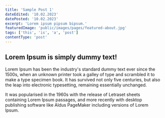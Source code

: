```yaml
---
title: 'Sample Post 1'
dateEdited: '10.02.2023'
datePosted: '10.02.2023'
excerpt: 'Lorem ipsum pipsum bipsum.'
featuredImage: 'public/images/pages/featured-about.jpg'
tags: ['this', 'is', 'a', 'post']
contentType: 'post'
---
```


## Lorem Ipsum is simply dummy text!

Lorem Ipsum has been the industry's standard dummy text ever since the 1500s,
when an unknown printer took a galley of type and scrambled it to make a type
specimen book. It has survived not only five centuries, but also the leap into
electronic typesetting, remaining essentially unchanged.

It was popularised in the 1960s with the release of Letraset sheets containing
Lorem Ipsum passages, and more recently with desktop publishing software like
Aldus PageMaker including versions of Lorem Ipsum.
